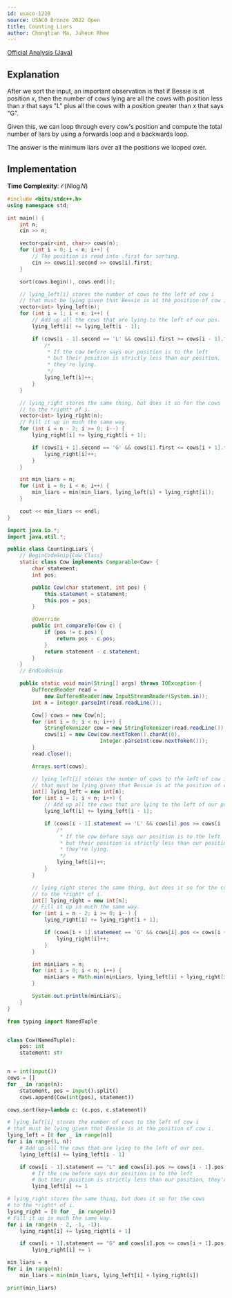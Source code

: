 ```yaml
---
id: usaco-1228
source: USACO Bronze 2022 Open
title: Counting Liars
author: Chongtian Ma, Juheon Rhee
---
```


[Official Analysis (Java)](http://www.usaco.org/current/data/sol_prob2_bronze_open22.html)

## Explanation

After we sort the input, an important observation is that if Bessie is at position $x$, then the number of cows lying are all the
cows with position less than $x$ that says "L" plus all the cows with a position greater than $x$ that says
"G".

Given this, we can loop through every cow's position and compute the total number
of liars by using a forwards loop and a backwards loop.

The answer is the minimum liars over all the positions we looped over.

## Implementation

**Time Complexity**: $\mathcal{O}(N \log N)$

<LanguageSection>
<CPPSection>

```cpp
#include <bits/stdc++.h>
using namespace std;

int main() {
	int n;
	cin >> n;

	vector<pair<int, char>> cows(n);
	for (int i = 0; i < n; i++) {
		// The position is read into .first for sorting.
		cin >> cows[i].second >> cows[i].first;
	}

	sort(cows.begin(), cows.end());

	// lying_left[i] stores the number of cows to the left of cow i
	// that must be lying given that Bessie is at the position of cow i.
	vector<int> lying_left(n);
	for (int i = 1; i < n; i++) {
		// Add up all the cows that are lying to the left of our pos.
		lying_left[i] += lying_left[i - 1];

		if (cows[i - 1].second == 'L' && cows[i].first >= cows[i - 1].first) {
			/*
			 * If the cow before says our position is to the left
			 * but their position is strictly less than our position,
			 * they're lying.
			 */
			lying_left[i]++;
		}
	}

	// lying_right stores the same thing, but does it so for the cows
	// to the *right* of i.
	vector<int> lying_right(n);
	// Fill it up in much the same way.
	for (int i = n - 2; i >= 0; i--) {
		lying_right[i] += lying_right[i + 1];

		if (cows[i + 1].second == 'G' && cows[i].first <= cows[i + 1].first) {
			lying_right[i]++;
		}
	}

	int min_liars = n;
	for (int i = 0; i < n; i++) {
		min_liars = min(min_liars, lying_left[i] + lying_right[i]);
	}

	cout << min_liars << endl;
}
```

</CPPSection>
<JavaSection>

```java
import java.io.*;
import java.util.*;

public class CountingLiars {
	// BeginCodeSnip{Cow Class}
	static class Cow implements Comparable<Cow> {
		char statement;
		int pos;

		public Cow(char statement, int pos) {
			this.statement = statement;
			this.pos = pos;
		}

		@Override
		public int compareTo(Cow c) {
			if (pos != c.pos) {
				return pos - c.pos;
			}
			return statement - c.statement;
		}
	}
	// EndCodeSnip

	public static void main(String[] args) throws IOException {
		BufferedReader read =
			new BufferedReader(new InputStreamReader(System.in));
		int n = Integer.parseInt(read.readLine());

		Cow[] cows = new Cow[n];
		for (int i = 0; i < n; i++) {
			StringTokenizer cow = new StringTokenizer(read.readLine());
			cows[i] = new Cow(cow.nextToken().charAt(0),
							  Integer.parseInt(cow.nextToken()));
		}
		read.close();

		Arrays.sort(cows);

		// lying_left[i] stores the number of cows to the left of cow i
		// that must be lying given that Bessie is at the position of cow i.
		int[] lying_left = new int[n];
		for (int i = 1; i < n; i++) {
			// Add up all the cows that are lying to the left of our pos.
			lying_left[i] += lying_left[i - 1];

			if (cows[i - 1].statement == 'L' && cows[i].pos >= cows[i - 1].pos) {
				/*
				 * If the cow before says our position is to the left
				 * but their position is strictly less than our position,
				 * they're lying.
				 */
				lying_left[i]++;
			}
		}

		// lying_right stores the same thing, but does it so for the cows
		// to the *right* of i.
		int[] lying_right = new int[n];
		// Fill it up in much the same way.
		for (int i = n - 2; i >= 0; i--) {
			lying_right[i] += lying_right[i + 1];

			if (cows[i + 1].statement == 'G' && cows[i].pos <= cows[i + 1].pos) {
				lying_right[i]++;
			}
		}

		int minLiars = n;
		for (int i = 0; i < n; i++) {
			minLiars = Math.min(minLiars, lying_left[i] + lying_right[i]);
		}

		System.out.println(minLiars);
	}
}
```

</JavaSection>
<PySection>

```py
from typing import NamedTuple


class Cow(NamedTuple):
	pos: int
	statement: str


n = int(input())
cows = []
for _ in range(n):
	statement, pos = input().split()
	cows.append(Cow(int(pos), statement))

cows.sort(key=lambda c: (c.pos, c.statement))

# lying_left[i] stores the number of cows to the left of cow i
# that must be lying given that Bessie is at the position of cow i.
lying_left = [0 for _ in range(n)]
for i in range(1, n):
	# Add up all the cows that are lying to the left of our pos.
	lying_left[i] += lying_left[i - 1]

	if cows[i - 1].statement == "L" and cows[i].pos >= cows[i - 1].pos:
		# If the cow before says our position is to the left
		# but their position is strictly less than our position, they're lying.
		lying_left[i] += 1

# lying_right stores the same thing, but does it so for the cows
# to the *right* of i.
lying_right = [0 for _ in range(n)]
# Fill it up in much the same way.
for i in range(n - 2, -1, -1):
	lying_right[i] += lying_right[i + 1]

	if cows[i + 1].statement == "G" and cows[i].pos <= cows[i + 1].pos:
		lying_right[i] += 1

min_liars = n
for i in range(n):
	min_liars = min(min_liars, lying_left[i] + lying_right[i])

print(min_liars)
```

</PySection>
</LanguageSection>
